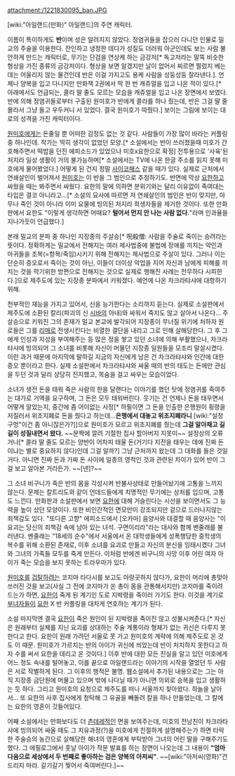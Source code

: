 attachment:/1221830095_ban.JPG

[wiki:"아일랜드(만화)" 아일랜드]의 주연 캐릭터.

이름이 특이하게도 '''반'''이며 성은 알려지지 않았다. 정염귀들을 잡으러 다니던 인물로 밀교의 주술을 이용한다. 잔인하고 냉정한 데다가 성질도 더러워 아군인데도 보는 사람 불안하게 만드는 캐릭터로, 무기는 단검을 연상케 하는 금강저[* 독고저라는 말뚝 비슷한 형상을 가진 종류의 금강저이다. 형상을 보면 알겠지만 날이 없어서 찌르면 찔렀지 베는데는 어울리지 않는 물건인데 반은 이걸 가지고도 용케 사람을 성둥성둥 잘라낸다.]. 언제나 양복을 입고 다니지만 만화책 2권에서 딱 한 번 캐쥬얼을 입고 나온 적이 있다.[* 아래에서도 언급되는, 콜라 딸 줄도 모르는 모습을 캐쥬얼을 입고 나온 장면에서 보였다. 반에 의해 정염귀들로부터 구출된 원미호가 반에게 콜라를 하나 줬는데, 반은 그걸 딸 줄 몰라서 그냥 들고 우두커니 서 있었다. 결국 원미호가 따줬다.] 보이는 그림에 보이는 대로의 성격을 가진 캐릭터이다. 
 
[[원미호]]에게는 돈줄일 뿐 어떠한 감정도 없는 것 같다. 사람들이 가장 많이 바라는 커플링 중 하나인데. 작가는 딱히 생각이 없었던 모양.[* 소설에서는 반이 쓰러졌을때 미호가 간호해주면서 떡밥을 던진 에피소드가 있었으나 미호x요한으로 확정] 전투용으로 '사육'된 처지라 일상 생활이 거의 불가능하며[* 소설에서는 TV에 나온 한글 주소를 읽지 못해 미호에게 물어봤었다.] 어떻게 된 건지 정말 [[사이코패스]] 같을 때가 있다. 실제로 근처에서 연쇄살인이 벌어져서 [[원미호]]는 이 반을 그 범인으로 추정하기도. 반면에 막상 [[요한]]하고 싸웠을 때는 봐주면서 싸웠다. 요한의 말에 의하면 분위기와는 달리 이유없이 죽여대는 타입은 결코 아니라고...[* 소설의 묘사에 따르면 저 연쇄살인의 범인은 반이 맞지만, 아무나 죽인 것이 아니라 이미 요물에 빙의된 처지라 희생자들을 제거한 것이다. 또한 만화판에서 요한도 "이렇게 생각하면 어때요? '''털어서 먼지 안 나는 사람 없다.'''"라며 인과율을 지나가듯이 언급했다.]

본래 밀교의 분파 중 하나인 지장종의 주살승[* 呪殺僧: 사람을 주술로 죽이는 승려라는 뜻이다. 정확하게는 밀교에서 전해지는 여러 제사법중에 불법에 장애를 끼치는 악인과 마귀들을 조복(=항복/죽임)시키기 위해 전해지는 제사법으로 주살이 있다. 그러나 이는 단순히 증오로서 죽이는 것이 아닌, 이들이 더이상 악업을 지어 자신과 남에게 피해를 끼치는 것을 막기위한 방편으로 전해지는 것으로 실제로 행해진 사례는 전무하다 시피한다.]으로 제주도에 있는 지장종 분파에서 키워졌다. 예언에 나온 차크라탸샤에 대항하기 위해. 

천부적인 재능을 가지고 있어서, 신을 능가한다는 소리까지 듣는다. 실제로 소설판에서 제주도에 소환된 칼리(파괴의 신 [[시바]]의 아내)와 싸워서 죽지도 않고 살아서 나온다... 주살승으로 키워진 그의 존재가 밀교 본교에 발각되어 지장종이 무너질 위기에 처하자 원로들은 그를 [[리매]]로 전생시킨다는 비열한 결단을 내리고 그로 인해 살해당한다. 그 후 그에게 인성과 지성을 부여해주는 등 많은 정을 쌓고 있던 소녀에 의해 부활했으나, 차크라탸샤에 빙의되어 그 소녀를 비롯해 자신이 머물던 지장종 일원들을 모조리 말살시켰다. 이런 과거 때문에 마지막에 말하길 지금의 자신에게 남은 건 차크라탸샤와 인간에 대한 증오 뿐이라고 한다. 실제 소설판에서 차크라탸샤와 싸울 때의 반의 태도는 돈에만 관심을 두던 것과 달리 상당히 진지했고, 목숨을 걸고 싸우는 모습이었다. 

소녀가 생전 돈을 태워 죽은 사람의 한을 달랜다는 이야기를 했던 탓에 정염귀를 죽여주는 대가로 거액을 요구하며, 그 돈은 모두 태워버린다. 웃기는 건 언제나 돈을 태우면서 어떻게 알았는지, 중간에 좀 어이없는 사정[* 하필이면 그 돈을 인출한 은행원이 횡령을 저질러서 위조지폐로 돈을 줬다고 하는데…'''은행에서 대놓고 위조지폐라니''' [wiki:"설정구멍"이건 좀 아니잖은가?]]으로 원미호가 모르고 위조지폐를 줬는데 '''그걸 알아채고 길길이 성질내면서 왔다.''' ~~문짝에 깔려 기절한 집사 할아버지 지못미~~ 설정상의 오류거나[* 콜라 딸 줄도 모르는 양반이 어차피 태울 돈(거기다 지전을 태우는 데에 진짜 돈이냐는 별로 중요하지 않다)인데 그걸 알까?] 그냥 근처까지 왔는데 그 대화를 들은 것일 거다. 아니면 진짜 돈과 가짜 돈 사이에 일종의 영적인 것과 관련된 차이가 있어 반이 그걸 보고 알아본 거라든가. ~~[넨]?~~

그 소녀 비구니가 죽은 반의 몸을 각성시켜 반불사상태로 만들어놨기에 고통을 느끼지 않는다. 문제는 칼트리도와 같이 언데드들에게 치명적인 무기에는 상처를 입으며, 고통도 느낀다. 만화판과 소설판에서 보면 [[요한]]에 대해 거슬린다는 시선을 보이면서도 그 능력을 높이 샀던 모양이다. 또한 비인간적인 면모만이 강조되지만 겉으로 드러나지않는 죄책감도 있다. "또다른 고향" 에피소드에서 [오카마] 음양사와 대결할 때 음양사는 "이 요괴는 당신의 죄책감 속에 남아 있는 녀석. 구면이리라"라는 대사와 함께 벤줄래를 불러낸다. 벤줄래는 "18세의 순수"에서 서울에서 온 대학생들에게 성폭행당한 중학생의 복수를 위해 소환된 존재로, 이후 소녀를 요괴로 만들고 자신의 분신을 잉태시켰다 그녀와 그녀의 가족들 모두를 죽게 만든다. 이처럼 반에겐 비구니의 사망 이후 어린 여자 아이가 죽는 모습을 보지 못하는 트라우마가 있다.

[[원미호]]를 [[겁탈]]하려는 코지마 타다시를 보고도 아랑곳하지 않다가, 요한이 머리에 총맞아 쓰러진 것을 보고(사실 그 전에 코지마가 쏜 총이 몸을 관통해서지만) 코지마를 죽이려 드는가 하면, [[요한]]이 죽게 된 계기인 도로 지박령을 죽이러 가기도 한다. 이것을 계기로 [[부녀자]]들이 [[요한]] X 반 커플링을 대차게 연호하는 계기가 된다.

소설 마지막엔 결국 [[요한]]이 죽은 원인이 된 지박령을 죽이진 않고 성불시켜준다.[* 자신은 원래부터 실체를 지닌 요괴를 상대하는 주술 계통이라 형체가 없는 귀신은 다루지 못한다고 한다. 요한이 원래 가려던 서울로 못 가고 원미호의 계략에 의해 제주도로 온 것도 이 때문. 원미호가 가르치는 반의 아이가 귀신에 씌었는데 반이 처치하지 못한다고 하자 수를 써서 요한을 데리고 온 것이다.] 이후 반에 대한 모든 진실을 알고 있던 미호에게 어느 정도 속내를 털어놓고, 이를 끝으로 아일랜드라는 이야기의 시작을 열었던 두 사람은 서로 작별하게 된다. 그 이후의 행적은 불명. 웹소설에서 추가된 내용으로는 그는 아직 지장종 금단원에 머물고 있으며 밖에 나다닐 때가 아니면 의외로 승복을 입고 생활하는 듯 하다. 그리고 원미호의 요청으로 제주도를 떠나 서울까지 찾아왔다. 하늘을 날아서... 또 요한의 사후 집사에게 청탁해 그 유골을 빼돌려 칼을 하나 만들었는데, 그 칼에는 요한의 영혼이 깃들어있다.

어째 소설에서는 만화보다도 더 [[츤데레]]적인 면을 보여주는데, 미호의 전남친이 차크라타샤에 빙의되어 싸울 때도 그 치유과정(?)을 미호에게 친절하게 설명해주는가 하면 타락한 주술승의 농간으로 살해당한 해녀의 영혼에게 부탁받아 그녀의 어린 딸을 구해주기도 했다. 그 에필로그에서 훗날 아이가 작문 발표를 하는 장면이 나오는데 그 내용이 '''"엄마 다음으로 세상에서 두 번째로 좋아하는 검은 양복의 아저씨"'''. ~~[wiki:"아저씨(영화)"건드리지 마라. 갈기갈기 찢어서 죽여버린다.]~~ 
